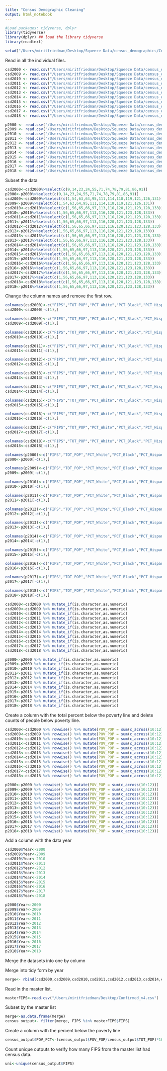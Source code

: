 ```yaml
---
title: "Census Demographic Cleaning"
output: html_notebook
---
```


```r
#Load packages: tidyverse, dplyr
library(tidyverse)
library(dplyr) ## load the library tidyverse
library(readtext)
```

```r
setwd("/Users/miritfriedman/Desktop/Squeeze Data/census_demographics/CensusDownloads")
```

Read in all the individual files.
```r
csd2000 <- read.csv("/Users/miritfriedman/Desktop/Squeeze Data/census_demographics/CensusDownloads/cen_2000csd.csv")
csd2009 <- read.csv("/Users/miritfriedman/Desktop/Squeeze Data/census_demographics/CensusDownloads/cen_2009csd.csv")
csd2010 <- read.csv("/Users/miritfriedman/Desktop/Squeeze Data/census_demographics/CensusDownloads/cen_2010csd.csv")
csd2011 <- read.csv("/Users/miritfriedman/Desktop/Squeeze Data/census_demographics/CensusDownloads/cen_2011csd.csv")
csd2012 <- read.csv("/Users/miritfriedman/Desktop/Squeeze Data/census_demographics/CensusDownloads/cen_2012csd.csv")
csd2013 <- read.csv("/Users/miritfriedman/Desktop/Squeeze Data/census_demographics/CensusDownloads/cen_2013csd.csv")
csd2014 <- read.csv("/Users/miritfriedman/Desktop/Squeeze Data/census_demographics/CensusDownloads/cen_2014csd.csv")
csd2015 <- read.csv("/Users/miritfriedman/Desktop/Squeeze Data/census_demographics/CensusDownloads/cen_2015csd.csv")
csd2016 <- read.csv("/Users/miritfriedman/Desktop/Squeeze Data/census_demographics/CensusDownloads/cen_2016csd.csv")
csd2017 <- read.csv("/Users/miritfriedman/Desktop/Squeeze Data/census_demographics/CensusDownloads/cen_2017csd.csv")
csd2018 <- read.csv("/Users/miritfriedman/Desktop/Squeeze Data/census_demographics/CensusDownloads/cen_2018csd.csv")

p2000 <- read.csv("/Users/miritfriedman/Desktop/Squeeze Data/census_demographics/CensusDownloads/cen_2000p.csv")
p2009 <- read.csv("/Users/miritfriedman/Desktop/Squeeze Data/census_demographics/CensusDownloads/cen_2009p.csv")
p2010 <- read.csv("/Users/miritfriedman/Desktop/Squeeze Data/census_demographics/CensusDownloads/cen_2010p.csv")
p2011 <- read.csv("/Users/miritfriedman/Desktop/Squeeze Data/census_demographics/CensusDownloads/cen_2011p.csv")
p2012 <- read.csv("/Users/miritfriedman/Desktop/Squeeze Data/census_demographics/CensusDownloads/cen_2012p.csv")
p2013 <- read.csv("/Users/miritfriedman/Desktop/Squeeze Data/census_demographics/CensusDownloads/cen_2013p.csv")
p2014 <- read.csv("/Users/miritfriedman/Desktop/Squeeze Data/census_demographics/CensusDownloads/cen_2014p.csv")
p2015 <- read.csv("/Users/miritfriedman/Desktop/Squeeze Data/census_demographics/CensusDownloads/cen_2015p.csv")
p2016 <- read.csv("/Users/miritfriedman/Desktop/Squeeze Data/census_demographics/CensusDownloads/cen_2016p.csv")
p2017 <- read.csv("/Users/miritfriedman/Desktop/Squeeze Data/census_demographics/CensusDownloads/cen_2017p.csv")
p2018 <- read.csv("/Users/miritfriedman/Desktop/Squeeze Data/census_demographics/CensusDownloads/cen_2018p.csv")
```

Subset the data
```r
csd2000<-csd2000%>%select(c(9,14,23,24,55,71,74,78,79,81,86,91))
p2000<-p2000%>%select(c(9,14,23,24,55,71,74,78,79,81,86,91))
csd2009<-csd2009%>%select(c(1,54,63,64,95,111,114,118,119,121,126,131))
p2009<-p2009%>%select(c(1,54,63,64,95,111,114,118,119,121,126,131))
csd2010<-csd2010%>%select(c(1,56,65,66,97,113,116,120,121,123,128,133))
p2010<-p2010%>%select(c(1,56,65,66,97,113,116,120,121,123,128,133))
csd2011<-csd2011%>%select(c(1,56,65,66,97,113,116,120,121,123,128,133))
p2011<-p2011%>%select(c(1,56,65,66,97,113,116,120,121,123,128,133))
csd2012<-csd2012%>%select(c(1,56,65,66,97,113,116,120,121,123,128,133))
p2012<-p2012%>%select(c(1,56,65,66,97,113,116,120,121,123,128,133))
csd2013<-csd2013%>%select(c(1,56,65,66,97,113,116,120,121,123,128,133))
p2013<-p2013%>%select(c(1,56,65,66,97,113,116,120,121,123,128,133))
csd2014<-csd2014%>%select(c(1,56,65,66,97,113,116,120,121,123,128,133))
p2014<-p2014%>%select(c(1,56,65,66,97,113,116,120,121,123,128,133))
csd2015<-csd2015%>%select(c(1,56,65,66,97,113,116,120,121,123,128,133))
p2015<-p2015%>%select(c(1,56,65,66,97,113,116,120,121,123,128,133))
csd2016<-csd2016%>%select(c(1,56,65,66,97,113,116,120,121,123,128,133))
p2016<-p2016%>%select(c(1,56,65,66,97,113,116,120,121,123,128,133))
csd2017<-csd2017%>%select(c(1,56,65,66,97,113,116,120,121,123,128,133))
p2017<-p2017%>%select(c(1,56,65,66,97,113,116,120,121,123,128,133))
csd2018<-csd2018%>%select(c(1,56,65,66,97,113,116,120,121,123,128,133))
p2018<-p2018%>%select(c(1,56,65,66,97,113,116,120,121,123,128,133))
```

Change the column names and remove the first row.
```r
colnames(csd2000)<-c("FIPS","TOT_POP","PCT_White","PCT_Black","PCT_Hispanic","PCT_25Plus_LessThanDiploma","PCT_25Plus_Bachelors","Median_Income","Median_Year_Built","Below18_Poverty","18_64_Poverty","65Plus_Poverty")
csd2000<-csd2000[-c(1),]

colnames(csd2009)<-c("FIPS","TOT_POP","PCT_White","PCT_Black","PCT_Hispanic","PCT_25Plus_LessThanDiploma","PCT_25Plus_Bachelors","Median_Income","Median_Year_Built","Below18_Poverty","18_64_Poverty","65Plus_Poverty")
csd2009<-csd2009[-c(1),]

colnames(csd2010)<-c("FIPS","TOT_POP","PCT_White","PCT_Black","PCT_Hispanic","PCT_25Plus_LessThanDiploma","PCT_25Plus_Bachelors","Median_Income","Median_Year_Built","Below18_Poverty","18_64_Poverty","65Plus_Poverty")
csd2010<-csd2010[-c(1),]

colnames(csd2011)<-c("FIPS","TOT_POP","PCT_White","PCT_Black","PCT_Hispanic","PCT_25Plus_LessThanDiploma","PCT_25Plus_Bachelors","Median_Income","Median_Year_Built","Below18_Poverty","18_64_Poverty","65Plus_Poverty")
csd2011<-csd2011[-c(1),]

colnames(csd2012)<-c("FIPS","TOT_POP","PCT_White","PCT_Black","PCT_Hispanic","PCT_25Plus_LessThanDiploma","PCT_25Plus_Bachelors","Median_Income","Median_Year_Built","Below18_Poverty","18_64_Poverty","65Plus_Poverty")
csd2012<-csd2012[-c(1),]

colnames(csd2013)<-c("FIPS","TOT_POP","PCT_White","PCT_Black","PCT_Hispanic","PCT_25Plus_LessThanDiploma","PCT_25Plus_Bachelors","Median_Income","Median_Year_Built","Below18_Poverty","18_64_Poverty","65Plus_Poverty")
csd2013<-csd2013[-c(1),]

colnames(csd2014)<-c("FIPS","TOT_POP","PCT_White","PCT_Black","PCT_Hispanic","PCT_25Plus_LessThanDiploma","PCT_25Plus_Bachelors","Median_Income","Median_Year_Built","Below18_Poverty","18_64_Poverty","65Plus_Poverty")
csd2014<-csd2014[-c(1),]

colnames(csd2015)<-c("FIPS","TOT_POP","PCT_White","PCT_Black","PCT_Hispanic","PCT_25Plus_LessThanDiploma","PCT_25Plus_Bachelors","Median_Income","Median_Year_Built","Below18_Poverty","18_64_Poverty","65Plus_Poverty")
csd2015<-csd2015[-c(1),]

colnames(csd2016)<-c("FIPS","TOT_POP","PCT_White","PCT_Black","PCT_Hispanic","PCT_25Plus_LessThanDiploma","PCT_25Plus_Bachelors","Median_Income","Median_Year_Built","Below18_Poverty","18_64_Poverty","65Plus_Poverty")
csd2016<-csd2016[-c(1),]

colnames(csd2017)<-c("FIPS","TOT_POP","PCT_White","PCT_Black","PCT_Hispanic","PCT_25Plus_LessThanDiploma","PCT_25Plus_Bachelors","Median_Income","Median_Year_Built","Below18_Poverty","18_64_Poverty","65Plus_Poverty")
csd2017<-csd2017[-c(1),]

colnames(csd2018)<-c("FIPS","TOT_POP","PCT_White","PCT_Black","PCT_Hispanic","PCT_25Plus_LessThanDiploma","PCT_25Plus_Bachelors","Median_Income","Median_Year_Built","Below18_Poverty","18_64_Poverty","65Plus_Poverty")
csd2018<-csd2018[-c(1),]

colnames(p2000)<-c("FIPS","TOT_POP","PCT_White","PCT_Black","PCT_Hispanic","PCT_25Plus_LessThanDiploma","PCT_25Plus_Bachelors","Median_Income","Median_Year_Built","Below18_Poverty","18_64_Poverty","65Plus_Poverty")
p2000<-p2000[-c(1),]

colnames(p2009)<-c("FIPS","TOT_POP","PCT_White","PCT_Black","PCT_Hispanic","PCT_25Plus_LessThanDiploma","PCT_25Plus_Bachelors","Median_Income","Median_Year_Built","Below18_Poverty","18_64_Poverty","65Plus_Poverty")
p2009<-p2009[-c(1),]

colnames(p2010)<-c("FIPS","TOT_POP","PCT_White","PCT_Black","PCT_Hispanic","PCT_25Plus_LessThanDiploma","PCT_25Plus_Bachelors","Median_Income","Median_Year_Built","Below18_Poverty","18_64_Poverty","65Plus_Poverty")
p2010<-p2010[-c(1),]

colnames(p2011)<-c("FIPS","TOT_POP","PCT_White","PCT_Black","PCT_Hispanic","PCT_25Plus_LessThanDiploma","PCT_25Plus_Bachelors","Median_Income","Median_Year_Built","Below18_Poverty","18_64_Poverty","65Plus_Poverty")
p2011<-p2011[-c(1),]

colnames(p2012)<-c("FIPS","TOT_POP","PCT_White","PCT_Black","PCT_Hispanic","PCT_25Plus_LessThanDiploma","PCT_25Plus_Bachelors","Median_Income","Median_Year_Built","Below18_Poverty","18_64_Poverty","65Plus_Poverty")
p2012<-p2012[-c(1),]

colnames(p2013)<-c("FIPS","TOT_POP","PCT_White","PCT_Black","PCT_Hispanic","PCT_25Plus_LessThanDiploma","PCT_25Plus_Bachelors","Median_Income","Median_Year_Built","Below18_Poverty","18_64_Poverty","65Plus_Poverty")
p2013<-p2013[-c(1),]

colnames(p2014)<-c("FIPS","TOT_POP","PCT_White","PCT_Black","PCT_Hispanic","PCT_25Plus_LessThanDiploma","PCT_25Plus_Bachelors","Median_Income","Median_Year_Built","Below18_Poverty","18_64_Poverty","65Plus_Poverty")
p2014<-p2014[-c(1),]

colnames(p2015)<-c("FIPS","TOT_POP","PCT_White","PCT_Black","PCT_Hispanic","PCT_25Plus_LessThanDiploma","PCT_25Plus_Bachelors","Median_Income","Median_Year_Built","Below18_Poverty","18_64_Poverty","65Plus_Poverty")
p2015<-p2015[-c(1),]

colnames(p2016)<-c("FIPS","TOT_POP","PCT_White","PCT_Black","PCT_Hispanic","PCT_25Plus_LessThanDiploma","PCT_25Plus_Bachelors","Median_Income","Median_Year_Built","Below18_Poverty","18_64_Poverty","65Plus_Poverty")
p2016<-p2016[-c(1),]

colnames(p2017)<-c("FIPS","TOT_POP","PCT_White","PCT_Black","PCT_Hispanic","PCT_25Plus_LessThanDiploma","PCT_25Plus_Bachelors","Median_Income","Median_Year_Built","Below18_Poverty","18_64_Poverty","65Plus_Poverty")
p2017<-p2017[-c(1),]

colnames(p2018)<-c("FIPS","TOT_POP","PCT_White","PCT_Black","PCT_Hispanic","PCT_25Plus_LessThanDiploma","PCT_25Plus_Bachelors","Median_Income","Median_Year_Built","Below18_Poverty","18_64_Poverty","65Plus_Poverty")
p2018<-p2018[-c(1),]

```


```r
csd2000<-csd2000 %>% mutate_if(is.character,as.numeric)
csd2009<-csd2009 %>% mutate_if(is.character,as.numeric)
csd2010<-csd2010 %>% mutate_if(is.character,as.numeric)
csd2011<-csd2011 %>% mutate_if(is.character,as.numeric)
csd2012<-csd2012 %>% mutate_if(is.character,as.numeric)
csd2013<-csd2013 %>% mutate_if(is.character,as.numeric)
csd2014<-csd2014 %>% mutate_if(is.character,as.numeric)
csd2015<-csd2015 %>% mutate_if(is.character,as.numeric)
csd2016<-csd2016 %>% mutate_if(is.character,as.numeric)
csd2017<-csd2017 %>% mutate_if(is.character,as.numeric)
csd2018<-csd2018 %>% mutate_if(is.character,as.numeric)

p2000<-p2000 %>% mutate_if(is.character,as.numeric)
p2009<-p2009 %>% mutate_if(is.character,as.numeric)
p2010<-p2010 %>% mutate_if(is.character,as.numeric)
p2011<-p2011 %>% mutate_if(is.character,as.numeric)
p2012<-p2012 %>% mutate_if(is.character,as.numeric)
p2013<-p2013 %>% mutate_if(is.character,as.numeric)
p2014<-p2014 %>% mutate_if(is.character,as.numeric)
p2015<-p2015 %>% mutate_if(is.character,as.numeric)
p2016<-p2016 %>% mutate_if(is.character,as.numeric)
p2017<-p2017 %>% mutate_if(is.character,as.numeric)
p2018<-p2018 %>% mutate_if(is.character,as.numeric)
```

Create a column with the total percent below the poverty line and delete counts of people below poverty line. 
```r
csd2000<-csd2000 %>% rowwise() %>% mutate(POV_POP = sum(c_across(10:12)))
csd2009<-csd2009 %>% rowwise() %>% mutate(POV_POP = sum(c_across(10:12)))
csd2010<-csd2010 %>% rowwise() %>% mutate(POV_POP = sum(c_across(10:12)))
csd2011<-csd2011 %>% rowwise() %>% mutate(POV_POP = sum(c_across(10:12)))
csd2012<-csd2012 %>% rowwise() %>% mutate(POV_POP = sum(c_across(10:12)))
csd2013<-csd2013 %>% rowwise() %>% mutate(POV_POP = sum(c_across(10:12)))
csd2014<-csd2014 %>% rowwise() %>% mutate(POV_POP = sum(c_across(10:12)))
csd2015<-csd2015 %>% rowwise() %>% mutate(POV_POP = sum(c_across(10:12)))
csd2016<-csd2016 %>% rowwise() %>% mutate(POV_POP = sum(c_across(10:12)))
csd2017<-csd2017 %>% rowwise() %>% mutate(POV_POP = sum(c_across(10:12)))
csd2018<-csd2018 %>% rowwise() %>% mutate(POV_POP = sum(c_across(10:12)))

p2000<-p2000 %>% rowwise() %>% mutate(POV_POP = sum(c_across(10:12)))
p2009<-p2009 %>% rowwise() %>% mutate(POV_POP = sum(c_across(10:12)))
p2010<-p2010 %>% rowwise() %>% mutate(POV_POP = sum(c_across(10:12)))
p2011<-p2011 %>% rowwise() %>% mutate(POV_POP = sum(c_across(10:12)))
p2012<-p2012 %>% rowwise() %>% mutate(POV_POP = sum(c_across(10:12)))
p2013<-p2013 %>% rowwise() %>% mutate(POV_POP = sum(c_across(10:12)))
p2014<-p2014 %>% rowwise() %>% mutate(POV_POP = sum(c_across(10:12)))
p2015<-p2015 %>% rowwise() %>% mutate(POV_POP = sum(c_across(10:12)))
p2016<-p2016 %>% rowwise() %>% mutate(POV_POP = sum(c_across(10:12)))
p2017<-p2017 %>% rowwise() %>% mutate(POV_POP = sum(c_across(10:12)))
p2018<-p2018 %>% rowwise() %>% mutate(POV_POP = sum(c_across(10:12)))
```

Add a column with the data year
```r
csd2000$Year<-2000
csd2009$Year<-2009
csd2010$Year<-2010
csd2011$Year<-2011
csd2012$Year<-2012
csd2013$Year<-2013
csd2014$Year<-2014
csd2015$Year<-2015
csd2016$Year<-2016
csd2017$Year<-2017
csd2018$Year<-2018

p2000$Year<-2000
p2009$Year<-2009
p2010$Year<-2010
p2011$Year<-2011
p2012$Year<-2012
p2013$Year<-2013
p2014$Year<-2014
p2015$Year<-2015
p2016$Year<-2016
p2017$Year<-2017
p2018$Year<-2018
```

Merge the datasets into one by column

Merge into tidy form by year
```r
merge<- rbind(csd2000,csd2009,csd2010,csd2011,csd2012,csd2013,csd2014,csd2015,csd2016,csd2017,csd2018,p2000,p2009,p2010,p2011,p2012,p2013,p2014,p2015,p2016,p2017,p2018)
```

Read in the master list.
```r
masterFIPS<-read.csv("/Users/miritfriedman/Desktop/Confirmed_v4.csv")
```

Subset by the master list
```r
merge<-as.data.frame(merge)
census_output<- filter(merge, FIPS %in% masterFIPS$FIPS)
```

Create a column with the percent below the poverty line
```r
census_output$POV_PCT<-(census_output$POV_POP/census_output$TOT_POP)*100
```


Count unique outputs to verify how many FIPS from the master list had census data.
```r
uni<-unique(census_output$FIPS)
```


